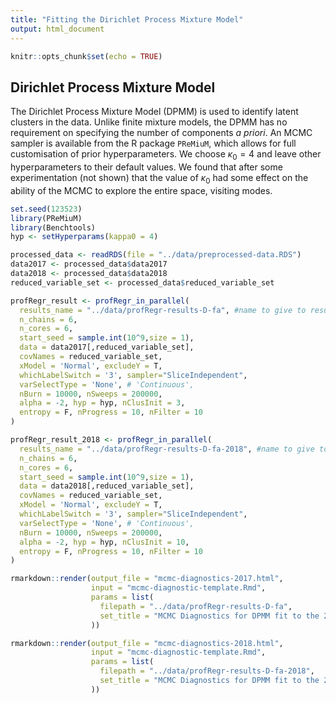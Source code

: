 ```yaml
---
title: "Fitting the Dirichlet Process Mixture Model"
output: html_document
---
```


```r
knitr::opts_chunk$set(echo = TRUE)
```

## Dirichlet Process Mixture Model

The Dirichlet Process Mixture Model (DPMM) is used to identify latent clusters in the data. Unlike finite mixture models, the DPMM has no requirement on specifying the number of components *a priori*. An MCMC sampler is available from the R package `PReMiuM`, which allows for full customisation of prior hyperparameters. We choose $\kappa_0 = 4$ and leave other hyperparameters to their default values. We found that after some experimentation (not shown) that the value of $\kappa_0$ had some effect on the ability of the MCMC to explore the entire space, visiting modes.

```r
set.seed(123523)
library(PReMiuM)
library(Benchtools)
hyp <- setHyperparams(kappa0 = 4)
```

```r
processed_data <- readRDS(file = "../data/preprocessed-data.RDS")
data2017 <- processed_data$data2017
data2018 <- processed_data$data2018
reduced_variable_set <- processed_data$reduced_variable_set
```

```r
profRegr_result <- profRegr_in_parallel(
  results_name = "../data/profRegr-results-D-fa", #name to give to results.
  n_chains = 6,
  n_cores = 6,
  start_seed = sample.int(10^9,size = 1),
  data = data2017[,reduced_variable_set],
  covNames = reduced_variable_set,
  xModel = 'Normal', excludeY = T,
  whichLabelSwitch = '3', sampler="SliceIndependent",
  varSelectType = 'None', # 'Continuous',
  nBurn = 10000, nSweeps = 200000,
  alpha = -2, hyp = hyp, nClusInit = 3,
  entropy = F, nProgress = 10, nFilter = 10
)
```

```r
profRegr_result_2018 <- profRegr_in_parallel(
  results_name = "../data/profRegr-results-D-fa-2018", #name to give to results.
  n_chains = 6,
  n_cores = 6,
  start_seed = sample.int(10^9,size = 1),
  data = data2018[,reduced_variable_set],
  covNames = reduced_variable_set,
  xModel = 'Normal', excludeY = T,
  whichLabelSwitch = '3', sampler="SliceIndependent",
  varSelectType = 'None', # 'Continuous',
  nBurn = 10000, nSweeps = 200000,
  alpha = -2, hyp = hyp, nClusInit = 10,
  entropy = F, nProgress = 10, nFilter = 10
)
```

```r
rmarkdown::render(output_file = "mcmc-diagnostics-2017.html",
                  input = "mcmc-diagnostic-template.Rmd",
                  params = list(
                    filepath = "../data/profRegr-results-D-fa",
                    set_title = "MCMC Diagnostics for DPMM fit to the 2017 Data"
                  ))

rmarkdown::render(output_file = "mcmc-diagnostics-2018.html",
                  input = "mcmc-diagnostic-template.Rmd",
                  params = list(
                    filepath = "../data/profRegr-results-D-fa-2018",
                    set_title = "MCMC Diagnostics for DPMM fit to the 2018 Data"
                  ))
```
